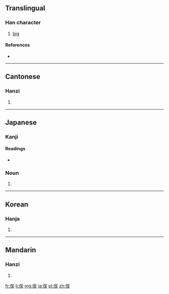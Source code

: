 {{also|俁}}
==Translingual==

===Han character===
{{Han char|rn=9|rad=人|as=07|sn=9|four=|canj=人口一大 (ORMK)|ids=⿰[[亻]][[吴]]}}

# [[big]]

====References====
* {{Han ref|kx=0106.041|dkj=00718|hdz=10160.030|uh=4FE3|ud=20451}}

----

==Cantonese==

===Hanzi===
{{yue-hanzi|jyut=[[jyu5]]|y=yu5}}

# {{defn|lang=yue|sort=人07}}

----

==Japanese==

===Kanji===
{{ja-kanji|grade=|rs=人07}}

====Readings====
* {{ja-readings|on=|kun=[[また]] (mata)}}

===Noun===
{{ja-noun|また}} 

# {{alternative form of|股|lang=ja}}
----

==Korean==

===Hanja===
{{ko-hanja|hangeul=[[오]]|rv=o|mr=o}}

# {{defn|lang=ko|sort=人07}}

----

==Mandarin==

===Hanzi===
{{cmn-hanzi|tra=俁|pin=[[yǔ]] ([[yu3]])|wg=yü<sup>3</sup>}}

# {{defn|lang=cmn|sort=人07}}

[[fr:俣]]
[[li:俣]]
[[mg:俣]]
[[ja:俣]]
[[pl:俣]]
[[zh:俣]]